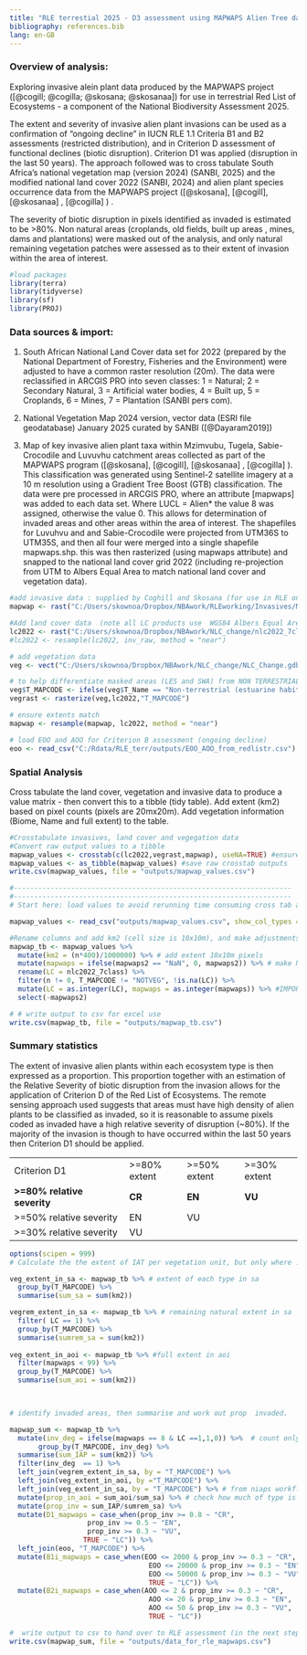```yaml
---
title: "RLE terrestial 2025 - D3 assessment using MAPWAPS Alien Tree data"
bibliography: references.bib
lang: en-GB
---
```


### Overview of analysis:

Exploring invasive alein plant data produced by the MAPWAPS project ([@cogill; @cogilla; @skosana; @skosanaa]) for use in terrestrial Red List of Ecosystems - a component of the National Biodiversity Assessment 2025.

The extent and severity of invasive alien plant invasions can be used as a confirmation of "ongoing decline" in IUCN RLE 1.1 Criteria B1 and B2 assessments (restricted distribution), and in Criterion D assessment of functional declines (biotic disruption). Criterion D1 was applied (disruption in the last 50 years). The approach followed was to cross tabulate South Africa's national vegetation map (version 2024) (SANBI, 2025) and the modified national land cover 2022 (SANBI, 2024) and alien plant species occurrence data from the MAPWAPS project ([@skosana], [@cogill], [@skosanaa] , [@cogilla] ) .

The severity of biotic disruption in pixels identified as invaded is estimated to be \>80%. Non natural areas (croplands, old fields, built up areas , mines, dams and plantations) were masked out of the analysis, and only natural remaining vegetation patches were assessed as to their extent of invasion within the area of interest.

```r
#load packages  
library(terra) 
library(tidyverse)
library(sf)
library(PROJ)
```

### Data sources & import:

1.  South African National Land Cover data set for 2022 (prepared by the National Department of Forestry, Fisheries and the Environment) were adjusted to have a common raster resolution (20m). The data were reclassified in ARCGIS PRO into seven classes: 1 = Natural; 2 = Secondary Natural, 3 = Artificial water bodies, 4 = Built up, 5 = Croplands, 6 = Mines, 7 = Plantation (SANBI pers com).

2.  National Vegetation Map 2024 version, vector data (ESRI file geodatabase) January 2025 curated by SANBI ([@Dayaram2019])

3.  Map of key invasive alien plant taxa within Mzimvubu, Tugela, Sabie-Crocodile and Luvuvhu catchment areas collected as part of the MAPWAPS program ([@skosana], [@cogill], [@skosanaa] , [@cogilla] ). This classification was generated using Sentinel-2 satellite imagery at a 10 m resolution using a Gradient Tree Boost (GTB) classification. The data were pre processed in ARCGIS PRO, where an attribute \[mapwaps\] was added to each data set. Where LUCL = Alien\* the value 8 was assigned, otherwise the value 0. This allows for determination of invaded areas and other areas within the area of interest. The shapefiles for Luvuhvu and and Sabie-Crocodile were projected from UTM36S to UTM35S, and then all four were merged into a single shapefile mapwaps.shp. this was then rasterized (using mapwaps attribute) and snapped to the national land cover grid 2022 (including re-projection from UTM to Albers Equal Area to match national land cover and vegetation data).

```r
#add invasive data : supplied by Coghill and Skosana (for use in RLE only)
mapwap <- rast("C:/Users/skownoa/Dropbox/NBAwork/RLEworking/Invasives/MAPWAPS/mapwaps2.tif")

#Add land cover data  (note all LC products use  WGS84 Albers Equal Area, central meridian = 25; std parallel1 = -24; std parallel2 = -33). Use Tif version as this is processed faster by R terra.
lc2022 <- rast("C:/Users/skownoa/Dropbox/NBAwork/NLC_change/nlc2022_7class.tif")
#lc2022 <- resample(lc2022, inv_raw, method = "near")

# add vegetation data
veg <- vect("C:/Users/skownoa/Dropbox/NBAwork/NLC_change/NLC_Change.gdb", "NVM2024Final_IEM5_12_07012025")  #ensure it uses proj =  wgs84 aea cm 25 -24 -33

# to help differentiate masked areas (LES and SWA) from NON TERRESTRIAL areas add "NOTVEG" to T_MAPCODE where T_NAME = "Non-Terrestrial*"
veg$T_MAPCODE <- ifelse(veg$T_Name == "Non-terrestrial (estuarine habitat)" | veg$T_Name == "Non-terrestrial (Aquatic)", "NOTVEG", veg$T_MAPCODE) 
vegrast <- rasterize(veg,lc2022,"T_MAPCODE")

# ensure extents match 
mapwap <- resample(mapwap, lc2022, method = "near")

# load EOO and AOO for Criterion B assessment (ongoing decline)
eoo <- read_csv("C:/Rdata/RLE_terr/outputs/EOO_AOO_from_redlistr.csv")
```

### Spatial Analysis

Cross tabulate the land cover, vegetation and invasive data to produce a value matrix - then convert this to a tibble (tidy table). Add extent (km2) based on pixel counts (pixels are 20mx20m). Add vegetation information (Biome, Name and full extent) to the table.

```r
#Crosstabulate invasives, land cover and vegegation data 
#Convert raw output values to a tibble
mapwap_values <- crosstab(c(lc2022,vegrast,mapwap), useNA=TRUE) #ensure NA areas included
mapwap_values <- as_tibble(mapwap_values) #save raw crosstab outputs
write.csv(mapwap_values, file = "outputs/mapwap_values.csv") 

#--------------------------------------------------------------------
#--------------------------------------------------------------------
# Start here: load values to avoid rerunning time consuming cross tab above

mapwap_values <- read_csv("outputs/mapwap_values.csv", show_col_types = FALSE)

#Rename columns and add km2 (cell size is 10x10m), and make adjustments to values as required
mapwap_tb <- mapwap_values %>%
  mutate(km2 = (n*400)/1000000) %>% # add extent 10x10m pixels
  mutate(mapwaps = ifelse(mapwaps2 == "NaN", 0, mapwaps2)) %>% # make NaN = 0 (allows as.integer later)
  rename(LC = nlc2022_7class) %>%
  filter(n != 0, T_MAPCODE != "NOTVEG", !is.na(LC)) %>%
  mutate(LC = as.integer(LC), mapwaps = as.integer(mapwaps)) %>% #IMPORTANT to make integers othewise ifelse does not work correctly below!
  select(-mapwaps2)

# # write output to csv for excel use
write.csv(mapwap_tb, file = "outputs/mapwap_tb.csv") 

```

### Summary statistics

The extent of invasive alien plants within each ecosystem type is then expressed as a proportion. This proportion together with an estimation of the Relative Severity of biotic disruption from the invasion allows for the application of Criterion D of the Red List of Ecosystems. The remote sensing approach used suggests that areas must have high density of alien plants to be classified as invaded, so it is reasonable to assume pixels coded as invaded have a high relative severity of disruption (\~80%). If the majority of the invasion is though to have occurred within the last 50 years then Criterion D1 should be applied.

|                              |               |               |               |
|------------------------------|---------------|---------------|---------------|
| Criterion D1                 | \>=80% extent | \>=50% extent | \>=30% extent |
| **\>=80% relative severity** | **CR**        | **EN**        | **VU**        |
| \>=50% relative severity     | EN            | VU            |               |
| \>=30% relative severity     | VU            |               |               |

```r
options(scipen = 999)
# Calculate the the extent of IAT per vegetation unit, but only where : landcover is natural (LC = 1) and invasives have been recorded (IAT =1).

veg_extent_in_sa <- mapwap_tb %>% # extent of each type in sa
  group_by(T_MAPCODE) %>%
  summarise(sum_sa = sum(km2))

vegrem_extent_in_sa <- mapwap_tb %>% # remaining natural extent in sa
  filter( LC == 1) %>% 
  group_by(T_MAPCODE) %>%
  summarise(sumrem_sa = sum(km2))
  
veg_extent_in_aoi <- mapwap_tb %>% #full extent in aoi
  filter(mapwaps < 99) %>%  
  group_by(T_MAPCODE) %>%
  summarise(sum_aoi = sum(km2))


 
# identify invaded areas, then summarise and work out prop  invaded. 

mapwap_sum <- mapwap_tb %>%
  mutate(inv_deg = ifelse(mapwaps == 8 & LC ==1,1,0)) %>%  # count only invasion in natural veg
       group_by(T_MAPCODE, inv_deg) %>%
  summarise(sum_IAP = sum(km2)) %>%
  filter(inv_deg  == 1) %>%
  left_join(vegrem_extent_in_sa, by = "T_MAPCODE") %>%
  left_join(veg_extent_in_aoi, by ="T_MAPCODE") %>%
  left_join(veg_extent_in_sa, by = "T_MAPCODE") %>% # from niaps workflow
  mutate(prop_in_aoi = sum_aoi/sum_sa) %>% # check how much of type is in AOI
  mutate(prop_inv = sum_IAP/sumrem_sa) %>%
  mutate(D1_mapwaps = case_when(prop_inv >= 0.8 ~ "CR",
                   prop_inv >= 0.5 ~ "EN",
                   prop_inv >= 0.3 ~ "VU",
                  TRUE ~ "LC")) %>%
  left_join(eoo, "T_MAPCODE") %>%
  mutate(B1i_mapwaps = case_when(EOO <= 2000 & prop_inv >= 0.3 ~ "CR", 
                                  EOO <= 20000 & prop_inv >= 0.3 ~ "EN", 
                                  EOO <= 50000 & prop_inv >= 0.3 ~ "VU", 
                                  TRUE ~ "LC")) %>%
  mutate(B2i_mapwaps = case_when(AOO <= 2 & prop_inv >= 0.3 ~ "CR", 
                                  AOO <= 20 & prop_inv >= 0.3 ~ "EN", 
                                  AOO <= 50 & prop_inv >= 0.3 ~ "VU", 
                                  TRUE ~ "LC"))

#  write output to csv to hand over to RLE assessment (in the next step the proportion of each ecosystem )
write.csv(mapwap_sum, file = "outputs/data_for_rle_mapwaps.csv") 

```
